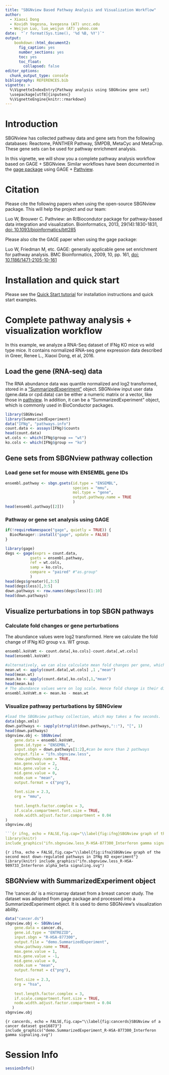 ```yaml
---
title: "SBGNview Based Pathway Analysis and Visualization Workflow"
author: 
  - Xiaoxi Dong
  - Kovidh Vegesna, kvegesna (AT) uncc.edu
  - Weijun Luo, luo_weijun (AT) yahoo.com
date:  "`r format(Sys.time(), '%d %B, %Y')`"
output: 
    bookdown::html_document2:
      fig_caption: yes
      number_sections: yes
      toc: yes
      toc_float: 
        collapsed: false
editor_options: 
  chunk_output_type: console
bibliography: REFERENCES.bib
vignette: >
  %\VignetteIndexEntry{Pathway analysis using SBGNview gene set}
  \usepackage[utf8]{inputenc}
  %\VignetteEngine{knitr::rmarkdown}
---
```


# Introduction
SBGNview has collected pathway data and gene sets from the following databases: Reactome, PANTHER Pathway, SMPDB, MetaCyc and MetaCrop. These gene sets can be used for pathway enrichment analysis.

In this vignette, we will show you a complete pathway analysis workflow based on GAGE + SBGNview. Similar workflows have been documented in the [gage package](https://bioconductor.org/packages/gage/) using GAGE + [Pathview](https://bioconductor.org/packages/pathview/).


# Citation

Please cite the following papers when using the open-source SBGNview package. This will help the project and our team:

Luo W, Brouwer C. Pathview: an R/Biocondutor package for pathway-based data integration and visualization. Bioinformatics, 2013, 29(14):1830-1831, <a href=https://doi.org/10.1093/bioinformatics/btt285>doi: 10.1093/bioinformatics/btt285</a>



Please also cite the GAGE paper when using the gage package:

Luo W, Friedman M, etc. GAGE: generally applicable gene set enrichment for pathway analysis. BMC Bioinformatics, 2009, 10, pp. 161, <a href=https://doi.org/10.1186/1471-2105-10-161>doi: 10.1186/1471-2105-10-161</a>


# Installation and quick start
Please see the [Quick Start tutorial](https://bioconductor.org/packages/devel/bioc/vignettes/SBGNview/inst/doc/SBGNview.quick.start.html) for installation instructions and quick start examples.


# Complete pathway analysis + visualization workflow

In this example, we analyze a RNA-Seq dataset of IFNg KO mice vs wild type mice. It contains normalized RNA-seq gene expression data described in  Greer, Renee L., Xiaoxi Dong, et al, 2016.

## Load the gene (RNA-seq) data
The RNA abundance data was quantile normalized and log2 transformed, stored in a ["SummarizedExperiment"](https://bioconductor.org/packages/release/bioc/html/SummarizedExperiment.html) object. SBGNview input user data (gene.data or cpd.data) can be either a numeric matrix or a vector, like those in [pathview](https://bioconductor.org/packages/pathview/). In addition, it can be a "SummarizedExperiment" object, which is commonly used in BioConductor packages. 

```r
library(SBGNview)
library(SummarizedExperiment)
data("IFNg", "pathways.info")
count.data <- assays(IFNg)$counts
head(count.data)
wt.cols <- which(IFNg$group == "wt")
ko.cols <- which(IFNg$group == "ko")

```

## Gene sets from SBGNview pathway collection
### Load gene set for mouse with ENSEMBL gene IDs
```r
ensembl.pathway <- sbgn.gsets(id.type = "ENSEMBL",
                              species = "mmu",
                              mol.type = "gene",
                              output.pathway.name = TRUE
                              )
head(ensembl.pathway[[2]])
```


### Pathway or gene set analysis using GAGE
```r
if(!requireNamespace("gage", quietly = TRUE)) {
  BiocManager::install("gage", update = FALSE)
}

library(gage)
degs <- gage(exprs = count.data,
           gsets = ensembl.pathway,
           ref = wt.cols,
           samp = ko.cols,
           compare = "paired" #"as.group"
           )
head(degs$greater)[,3:5]
head(degs$less)[,3:5]
down.pathways <- row.names(degs$less)[1:10]
head(down.pathways)
```

## Visualize perturbations in top SBGN pathways
### Calculate fold changes or gene  perturbations
The abundance values were log2 transformed. Here we calculate the fold change of IFNg KO group v.s. WT group. 
```r
ensembl.koVsWt <- count.data[,ko.cols]-count.data[,wt.cols]
head(ensembl.koVsWt)

#alternatively, we can also calculate mean fold changes per gene, which corresponds to gage analysis above with compare="as.group"
mean.wt <- apply(count.data[,wt.cols] ,1 ,"mean")
head(mean.wt)
mean.ko <- apply(count.data[,ko.cols],1,"mean")
head(mean.ko)
# The abundance values were on log scale. Hence fold change is their difference.
ensembl.koVsWt.m <- mean.ko - mean.wt
```



### Visualize pathway perturbations by SBNGview
```r
#load the SBGNview pathway collection, which may takes a few seconds.
data(sbgn.xmls)
down.pathways <- sapply(strsplit(down.pathways,"::"), "[", 1)
head(down.pathways)
sbgnview.obj <- SBGNview(
    gene.data = ensembl.koVsWt,
    gene.id.type = "ENSEMBL",
    input.sbgn = down.pathways[1:2],#can be more than 2 pathways
    output.file = "ifn.sbgnview.less",
    show.pathway.name = TRUE,
    max.gene.value = 2,
    min.gene.value = -2,
    mid.gene.value = 0,
    node.sum = "mean",
    output.format = c("png"),
    
    font.size = 2.3,
    org = "mmu",
    
    text.length.factor.complex = 3,
    if.scale.compartment.font.size = TRUE,
    node.width.adjust.factor.compartment = 0.04 
)
sbgnview.obj

```{r ifng, echo = FALSE,fig.cap="\\label{fig:ifng}SBGNview graph of the most down-regulated pathways in IFNg KO experiment"}
library(knitr)
include_graphics("ifn.sbgnview.less_R-HSA-877300_Interferon gamma signaling.svg")
```
```{r ifna, echo = FALSE,fig.cap="\\label{fig:ifna}SBGNview graph of the second most down-regulated pathways in IFNg KO experiment"}
library(knitr)
include_graphics("ifn.sbgnview.less_R-HSA-909733_Interferon alpha_beta signaling.svg")
```



## SBGNview with SummarizedExperiment object
The 'cancer.ds' is a microarray dataset from a breast cancer study. The dataset was adopted from gage package and processed into a SummarizedExperiment object. It is used to demo SBGNview's visualization ability. 
```r
data("cancer.ds")
sbgnview.obj <- SBGNview(
    gene.data = cancer.ds,
    gene.id.type = "ENTREZID",
    input.sbgn = "R-HSA-877300",
    output.file = "demo.SummarizedExperiment",
    show.pathway.name = TRUE,
    max.gene.value = 1,
    min.gene.value = -1,
    mid.gene.value = 0,
    node.sum = "mean",
    output.format = c("png"),
    
    font.size = 2.3,
    org = "hsa",
    
    text.length.factor.complex = 3,
    if.scale.compartment.font.size = TRUE,
    node.width.adjust.factor.compartment = 0.04
   )
sbgnview.obj

```
```{r cancerds, echo = FALSE,fig.cap="\\label{fig:cancerds}SBGNview of a cancer dataset gse16873"}
include_graphics("demo.SummarizedExperiment_R-HSA-877300_Interferon gamma signaling.svg")
```


# Session Info
```r
sessionInfo()
```

